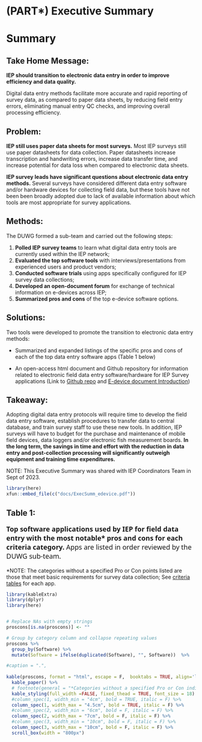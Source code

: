 # (PART\*) Executive Summary {-}

# Summary 


## **Take Home Message:** {-}

**IEP should transition to electronic data entry in order to improve efficiency and data quality.**

Digital data entry methods facilitate more accurate and rapid reporting of survey data, as compared to paper data sheets, by reducing field entry errors, eliminating manual entry QC checks, and improving overall processing efficiency. 


## **Problem:** {-}

**IEP still uses paper data sheets for most surveys.** Most IEP surveys still use paper datasheets for data collection.  Paper datasheets increase transcription and handwriting errors, increase data transfer time, and increase potential for data loss when compared to electronic data sheets.

**IEP survey leads have significant questions about electronic data entry methods.** Several surveys have considered different data entry software and/or hardware devices for collecting field data, but these tools have not been been broadly adopted due to lack of available information about which tools are most appropriate for survey applications.  



## **Methods:** {-}

The DUWG formed a sub-team and carried out the following steps:

1. **Polled IEP survey teams** to learn what digital data entry tools are currently used within the IEP network; 
2. **Evaluated the top software tools** with interviews/presentations from experienced users and product vendors; 
3. **Conducted software trials** using apps specifically configured for IEP survey data collections;
4. **Developed an open-document forum** for exchange of technical information on e-devices across IEP;
5. **Summarized pros and cons** of the top e-device software options.


## **Solutions:** {-}

Two tools were developed to promote the transition to electronic data entry methods:

- Summarized and expanded listings of the specific pros and cons of each of the top data entry software apps (Table 1 below)

- An open-access html document and Github repository for information related to electronic field data entry software/hardware for IEP Survey applications (Link to [Github repo](https://github.com/InteragencyEcologicalProgram/e-device) and [E-device document Introduction](#intro))


## **Takeaway:** {-}

Adopting digital data entry protocols will require time to develop the field data entry software, establish procedures to transfer data to central database, and train survey staff to use these new tools. In addition, IEP surveys will have to budget for the purchase and maintenance of mobile field devices, data loggers and/or electronic fish measurement boards. **In the long term, the savings in time and effort with the reduction in data entry and post-collection processing will significantly outweigh equipment and training time expenditures.**


NOTE: This Executive Summary was shared with IEP Coordinators Team in Sept of 2023. 
```r
library(here)
xfun::embed_file(c("docs/ExecSumm_edevice.pdf"))
```


## **Table 1:** {-}

<!-- # specifying font style for bold because H3 does not render bold "**" option-->
::: {#Tab1  style="font-size:18px; font-family: Segoe UI;"} 
**Top software applications used by IEP for field data entry with the most notable* pros and cons for each criteria category.** Apps are listed in order reviewed by the DUWG sub-team.
:::

*NOTE: The categories without a specified Pro or Con points listed are those that meet basic requirements for survey data collection; See [criteria tables](#crittop) for each app.


```r

library(kableExtra)
library(dplyr)
library(here)


# Replace NAs with empty strings 
proscons[is.na(proscons)] <- ""

# Group by category column and collapse repeating values
proscons %>%
  group_by(Software) %>%
  mutate(Software = ifelse(duplicated(Software), "", Software))  %>%

#caption = ".",
  
kable(proscons, format = "html", escape = F,  booktabs = TRUE, align='l') %>%
  kable_paper() %>% 
  # footnote(general = "*Categories without a specified Pro or Con indicated mean that app meets basic requirements for survey data collection for that category.", general_title = "")%>%
  kable_styling(full_width =FALSE, fixed_thead = TRUE, font_size = 18) %>%
  #column_spec(1, width_min = "4cm", bold = TRUE, italic = F) %>%
  column_spec(1, width_max = "4.5cm", bold = TRUE, italic = F) %>%
  #column_spec(2, width_min = "6cm", bold = F, italic = F) %>%
  column_spec(2, width_max = "7cm", bold = F, italic = F) %>%
  #column_spec(3, width_min = "10cm", bold = F, italic = F) %>%
  column_spec(3, width_max = "10cm", bold = F, italic = F) %>%
  scroll_box(width = "800px")

```




